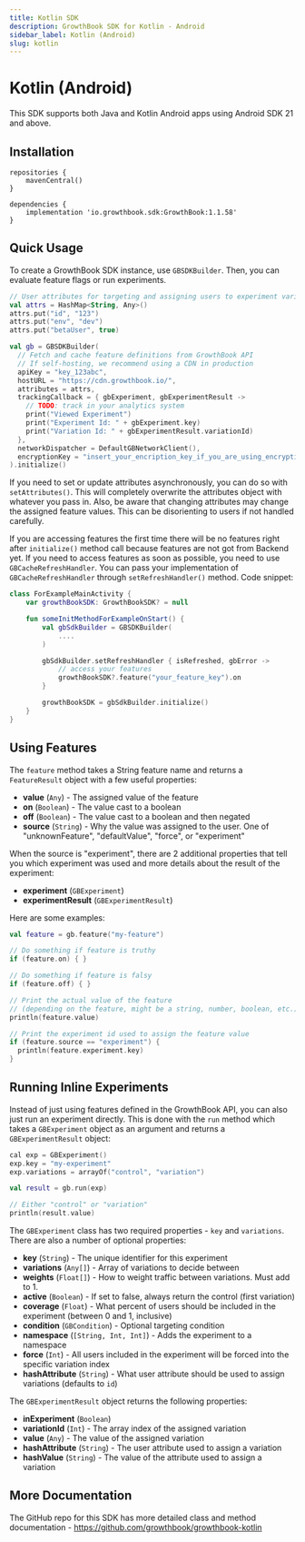 ```yaml
---
title: Kotlin SDK
description: GrowthBook SDK for Kotlin - Android
sidebar_label: Kotlin (Android)
slug: kotlin
---
```


# Kotlin (Android)

This SDK supports both Java and Kotlin Android apps using Android SDK 21 and above.

## Installation

```
repositories {
    mavenCentral()
}

dependencies {
    implementation 'io.growthbook.sdk:GrowthBook:1.1.58'
}
```

## Quick Usage

To create a GrowthBook SDK instance, use `GBSDKBuilder`. Then, you can evaluate feature flags or run experiments.

```kotlin
// User attributes for targeting and assigning users to experiment variations
val attrs = HashMap<String, Any>()
attrs.put("id", "123")
attrs.put("env", "dev")
attrs.put("betaUser", true)

val gb = GBSDKBuilder(
  // Fetch and cache feature definitions from GrowthBook API
  // If self-hosting, we recommend using a CDN in production
  apiKey = "key_123abc",
  hostURL = "https://cdn.growthbook.io/",
  attributes = attrs,
  trackingCallback = { gbExperiment, gbExperimentResult ->
    // TODO: track in your analytics system
    print("Viewed Experiment")
    print("Experiment Id: " + gbExperiment.key)
    print("Variation Id: " + gbExperimentResult.variationId)
  },
  networkDispatcher = DefaultGBNetworkClient(),
  encryptionKey = "insert_your_encription_key_if_you_are_using_encryption",
).initialize()
```

If you need to set or update attributes asynchronously, you can do so with `setAttributes()`. This will completely overwrite the attributes object with whatever you pass in. Also, be aware that changing attributes may change the assigned feature values. This can be disorienting to users if not handled carefully.

If you are accessing features the first time there will be no features right after `initialize()` method call because features are not got from Backend yet. If you need to access features as soon as possible, you need to use `GBCacheRefreshHandler`. You can pass your implementation of `GBCacheRefreshHandler` through `setRefreshHandler()` method. Code snippet:
```kotlin
class ForExampleMainActivity {
    var growthBookSDK: GrowthBookSDK? = null

    fun someInitMethodForExampleOnStart() {
        val gbSdkBuilder = GBSDKBuilder(
            ....
        )

        gbSdkBuilder.setRefreshHandler { isRefreshed, gbError ->
            // access your features
            growthBookSDK?.feature("your_feature_key").on
        }

        growthBookSDK = gbSdkBuilder.initialize()
    }
}
```

## Using Features

The `feature` method takes a String feature name and returns a `FeatureResult` object with a few useful properties:

- **value** (`Any`) - The assigned value of the feature
- **on** (`Boolean`) - The value cast to a boolean
- **off** (`Boolean`) - The value cast to a boolean and then negated
- **source** (`String`) - Why the value was assigned to the user. One of "unknownFeature", "defaultValue", "force", or "experiment"

When the source is "experiment", there are 2 additional properties that tell you which experiment was used and more details about the result of the experiment:

- **experiment** (`GBExperiment`)
- **experimentResult** (`GBExperimentResult`)

Here are some examples:

```kotlin
val feature = gb.feature("my-feature")

// Do something if feature is truthy
if (feature.on) { }

// Do something if feature is falsy
if (feature.off) { }

// Print the actual value of the feature
// (depending on the feature, might be a string, number, boolean, etc.)
println(feature.value)

// Print the experiment id used to assign the feature value
if (feature.source == "experiment") {
  println(feature.experiment.key)
}
```

## Running Inline Experiments

Instead of just using features defined in the GrowthBook API, you can also just run an experiment directly. This is done with the `run` method which takes a `GBExperiment` object as an argument and returns a `GBExperimentResult` object:

```kotlin
cal exp = GBExperiment()
exp.key = "my-experiment"
exp.variations = arrayOf("control", "variation")

val result = gb.run(exp)

// Either "control" or "variation"
println(result.value)
```

The `GBExperiment` class has two required properties - `key` and `variations`. There are also a number of optional properties:

- **key** (`String`) - The unique identifier for this experiment
- **variations** (`Any[]`) - Array of variations to decide between
- **weights** (`Float[]`) - How to weight traffic between variations. Must add to 1.
- **active** (`Boolean`) - If set to false, always return the control (first variation)
- **coverage** (`Float`) - What percent of users should be included in the experiment (between 0 and 1, inclusive)
- **condition** (`GBCondition`) - Optional targeting condition
- **namespace** (`[String, Int, Int]`) - Adds the experiment to a namespace
- **force** (`Int`) - All users included in the experiment will be forced into the specific variation index
- **hashAttribute** (`String`) - What user attribute should be used to assign variations (defaults to `id`)

The `GBExperimentResult` object returns the following properties:

- **inExperiment** (`Boolean`)
- **variationId** (`Int`) - The array index of the assigned variation
- **value** (`Any`) - The value of the assigned variation
- **hashAttribute** (`String`) - The user attribute used to assign a variation
- **hashValue** (`String`) - The value of the attribute used to assign a variation

## More Documentation

The GitHub repo for this SDK has more detailed class and method documentation - https://github.com/growthbook/growthbook-kotlin
